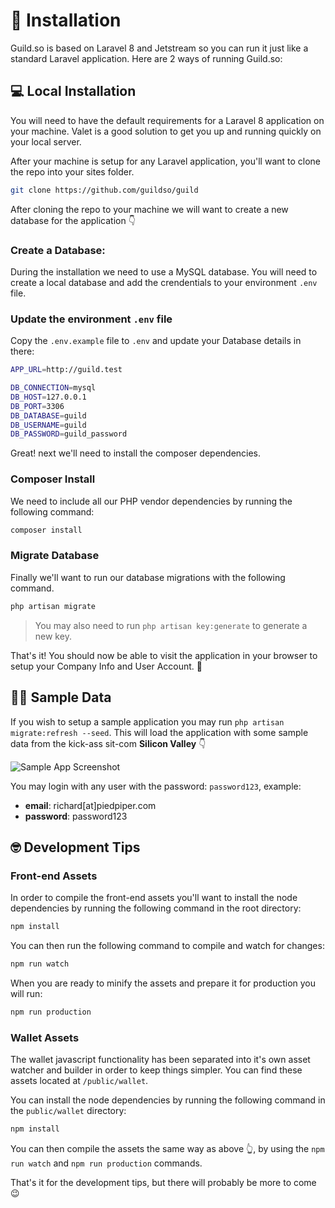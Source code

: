 # 🔨 Installation

Guild.so is based on Laravel 8 and Jetstream so you can run it just like a standard Laravel application. Here are 2 ways of running Guild.so:

## 💻 Local Installation

You will need to have the default requirements for a Laravel 8 application on your machine. Valet is a good solution to get you up and running quickly on your local server.

After your machine is setup for any Laravel application, you'll want to clone the repo into your sites folder.

```bash
git clone https://github.com/guildso/guild
```

After cloning the repo to your machine we will want to create a new database for the application 👇

### Create a Database:

During the installation we need to use a MySQL database. You will need to create a local database and add the crendentials to your environment `.env` file.

### Update the environment `.env` file

Copy the `.env.example` file to `.env` and update your Database details in there:

```bash
APP_URL=http://guild.test

DB_CONNECTION=mysql
DB_HOST=127.0.0.1
DB_PORT=3306
DB_DATABASE=guild
DB_USERNAME=guild
DB_PASSWORD=guild_password
```

Great! next we'll need to install the composer dependencies.

### Composer Install

We need to include all our PHP vendor dependencies by running the following command:

```bash
composer install
```

### Migrate Database

Finally we'll want to run our database migrations with the following command.

```bash
php artisan migrate
```

> You may also need to run `php artisan key:generate` to generate a new key.

That's it! You should now be able to visit the application in your browser to setup your Company Info and User Account.  🎉

## 👨‍💻 Sample Data

If you wish to setup a sample application you may run `php artisan migrate:refresh --seed`. This will load the application with some sample data from the kick-ass sit-com **Silicon Valley** 👇

![Sample App Screenshot](https://cdn.devdojo.com/images/february2022/browser-mockup-dark.png)

You may login with any user with the password: `password123`, example:

- **email**: richard[at]piedpiper.com
- **password**: password123

## 🤓 Development Tips

### Front-end Assets

In order to compile the front-end assets you'll want to install the node dependencies by running the following command in the root directory:

```bash
npm install
```

You can then run the following command to compile and watch for changes:

```bash
npm run watch
```

When you are ready to minify the assets and prepare it for production you will run:

```bash
npm run production
```

### Wallet Assets

The wallet javascript functionality has been separated into it's own asset watcher and builder in order to keep things simpler. You can find these assets located at `/public/wallet`.

You can install the node dependencies by running the following command in the `public/wallet` directory:

```bash
npm install
```

You can then compile the assets the same way as above 👆, by using the `npm run watch` and `npm run production` commands.

That's it for the development tips, but there will probably be more to come 😉